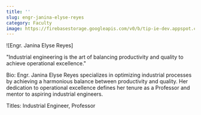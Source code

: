 ```yaml
---
title: ''
slug: engr-janina-elyse-reyes
category: Faculty
image: https://firebasestorage.googleapis.com/v0/b/tip-ie-dev.appspot.com/o/Faculty%26Admin%2FEngr.%20Janina%20Elyse%20Reyes%20(1).png?alt=media&token=21874cfd-df1b-44d0-a250-0e523230a296
---
```


![Engr. Janina Elyse Reyes]

"Industrial engineering is the art of balancing productivity and quality to achieve operational excellence."

Bio: Engr. Janina Elyse Reyes specializes in optimizing industrial processes by achieving a harmonious balance between productivity and quality. Her dedication to operational excellence defines her tenure as a Professor and mentor to aspiring industrial engineers.

Titles: Industrial Engineer, Professor
